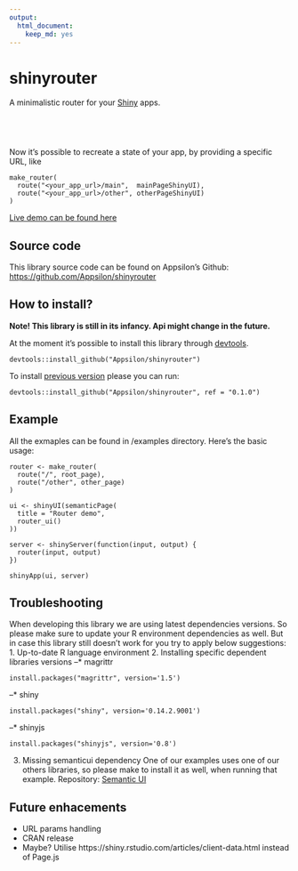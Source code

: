 ```yaml
---
output:
  html_document:
    keep_md: yes
---
```


<link href="http://fonts.googleapis.com/css?family=Lato:300,300italic|Inconsolata" rel="stylesheet" type="text/css">
<link href='docs/style.css' rel='stylesheet' type='text/css'>

shinyrouter
===========
<div class="subheader">A minimalistic router for your [Shiny](https://shiny.rstudio.com/) apps.</div>

&nbsp;
-

Now it's possible to recreate a state of your app, by providing a specific URL, like 
```
make_router(
  route("<your_app_url>/main",  mainPageShinyUI),
  route("<your_app_url>/other", otherPageShinyUI)
)
```
<!--
TODO We would like to have a nice graphic explaning routing mechanism
-->
[Live demo can be found here](http://appsilondatascience.com/demos/shinyrouter)

Source code
-----------
This library source code can be found on Appsilon's Github:
<br>
[https://github.com/Appsilon/shinyrouter](https://github.com/Appsilon/shinyrouter)

How to install?
---------------
**Note! This library is still in its infancy. Api might change in the future.**

At the moment it's possible to install this library through [devtools](https://github.com/hadley/devtools).
```
devtools::install_github("Appsilon/shinyrouter")
```

To install [previous version](https://github.com/Appsilon/shinyrouter/CHANGELOG.md) please you can run:
```
devtools::install_github("Appsilon/shinyrouter", ref = "0.1.0")
```

Example
-------
All the exmaples can be found in /examples directory.
Here's the basic usage:
```
router <- make_router(
  route("/", root_page),
  route("/other", other_page)
)

ui <- shinyUI(semanticPage(
  title = "Router demo",
  router_ui()
))

server <- shinyServer(function(input, output) {
  router(input, output)
})

shinyApp(ui, server)
```

Troubleshooting
-----------------
When developing this library we are using latest dependencies versions. So please make sure to update your R environment dependencies as well. But in case this library still doesn't work for you try to apply below suggestions:
1. Up-to-date R language environment
2. Installing specific dependent libraries versions
--* magrittr
```
install.packages("magrittr", version='1.5')
```
--* shiny
```
install.packages("shiny", version='0.14.2.9001')
```
--* shinyjs
```
install.packages("shinyjs", version='0.8')
```
3. Missing semanticui dependency
One of our examples uses one of our others libraries, so please make to install it as well, when running that example.
Repository: [Semantic UI](https://github.com/Appsilon/semanticui)

Future enhacements
------------------
* URL params handling
* CRAN release
* Maybe? Utilise https://shiny.rstudio.com/articles/client-data.html instead of Page.js
